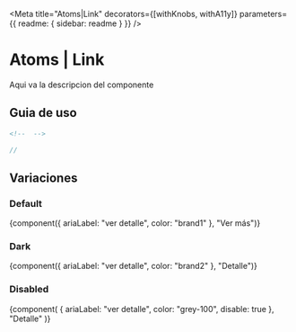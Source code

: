 

<Meta
  title="Atoms|Link"
  decorators={[withKnobs, withA11y]}
  parameters={{ readme: { sidebar: readme } }}
/>

# Atoms | Link

Aqui va la descripcion del componente

## Guia de uso

```html
<!--  -->
```

```jsx
//
```

## Variaciones

### Default

<Story name="Default">
  {component({ ariaLabel: "ver detalle", color: "brand1" }, "Ver más")}
</Story>

### Dark

<Story name="Dark">
  {component({ ariaLabel: "ver detalle", color: "brand2" }, "Detalle")}
</Story>

### Disabled

<Story name="Disabled">
  {component(
    { ariaLabel: "ver detalle", color: "grey-100", disable: true },
    "Detalle"
  )}
</Story>
